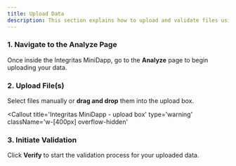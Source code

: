 ```yaml
---
title: Upload Data
description: This section explains how to upload and validate files using the Integritas MiniDapp
---
```


### 1. Navigate to the Analyze Page

Once inside the Integritas MiniDapp, go to the **Analyze** page to begin uploading your data.

### 2. Upload File(s)

Select files manually or **drag and drop** them into the upload box.

<Callout
  title='Integritas MiniDapp - upload box'
  type='warning'
  className='w-[400px] overflow-hidden'
>
  <ImageZoom
    width={400}
    height={400}
    alt='Integritas MiniDapp - upload box'
    src='/guide-dapp/upload.png'
  />
</Callout>
### 3. Initiate Validation

Click **Verify** to start the validation process for your uploaded data.
